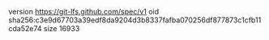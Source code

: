 version https://git-lfs.github.com/spec/v1
oid sha256:c3e9d67703a39edf8da9204d3b8337fafba070256df877873c1cfb11cda52e74
size 16933
